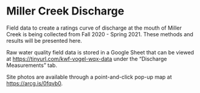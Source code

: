 # Miller Creek Discharge

Field data to create a ratings curve of discharge at the mouth of Miller Creek is being collected from Fall 2020 - Spring 2021.  These methods and results will be presented here.

Raw water quality field data is stored in a Google Sheet that can be viewed at <https://tinyurl.com/kwf-vogel-wqx-data> under the "Discharge Measurements" tab.

Site photos are available through a point-and-click pop-up map at <https://arcg.is/0fqvb0>.
